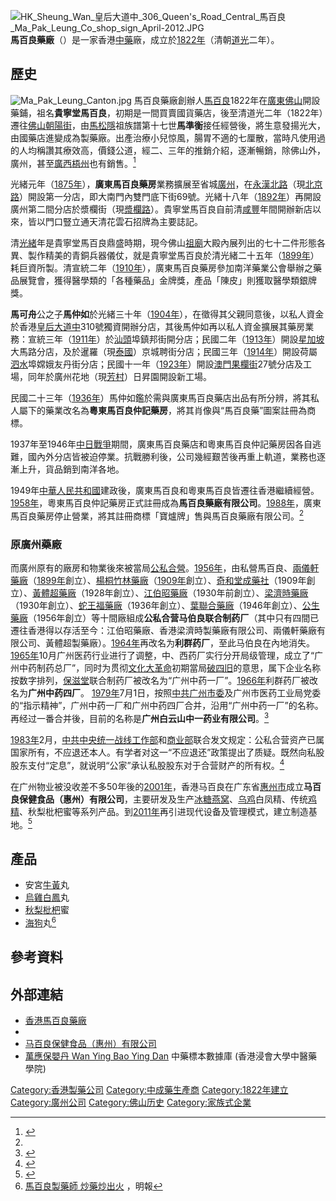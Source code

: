 {{Infobox Company 
| company_name = 馬百良藥廠有限公司
| company_name_en = Ma Pak Leung
| company_logo = [[File:mapakleung.jpg|mapakleung.jpg]]
| company_type   = 
| foundation = 1822年
| location = [[香港|香港]][[上環|上環]]皇后大道中306號
| key_people = 創辦人：馬百良
| industry = [[中成藥|中成藥]]
| products = 
| capital = 
| revenue = 
| operating_income = 
| profit = 
| num_employees = 
| parent = 
| homepage = [http://www.mapakleung.com/ 馬百良藥廠]
}}
[[File:HK_Sheung_Wan_皇后大道中_306_Queen's_Road_Central_馬百良_Ma_Pak_Leung_Co_shop_sign_April-2012.JPG|thumb]]
'''馬百良藥廠'''（{{lang-en|Ma Pak Leung}}）是一家香港[[中藥|中藥]]廠，成立於[[1822年|1822年]]（清朝[[道光|道光]]二年）。

== 歷史 ==
[[File:Ma_Pak_Leung_Canton.jpg|thumb]]
馬百良藥廠創辦人[[馬百良|馬百良]]1822年在[[廣東|廣東]][[佛山|佛山]]開設藥鋪，祖名'''貴寧堂馬百良'''，初期是一間買賣國貨藥店，後至清道光二年（1822年）遷往[[佛山|佛山]][[朝陽街|朝陽街]]，由[[馬松隱|馬松隱]]祖族譜第十七世'''馬準衡'''接任經營後，將生意發揚光大，由國藥店進變成為製藥廠。出產治療小兒惊風，腸胃不適的七厘散，當時凡使用過的人均稱讚其療效高，價錢公道，經二、三年的推銷介紹，逐漸暢銷，除佛山外，廣州，甚至[[廣西|廣西]][[梧州|梧州]]也有銷售。<ref name="br">{{cite news|url=http://hkoldbrandname.com/company_info.php?cid=37|title=馬百良藥廠有限公司|publisher=香港老牌子及老商號圖片展|accessdate=2012-09-03|deadurl=yes|archiveurl=https://web.archive.org/web/20080921092655/http://www.hkoldbrandname.com/company_info.php?cid=37|archivedate=2008-09-21}}</ref>

光緒元年（[[1875年|1875年]]），'''廣東馬百良藥房'''業務擴展至省城[[廣州|廣州]]，在[[永漢北路|永漢北路]]（現[[北京路_(越秀区)|北京路]]）開設第一分店，即大南門內雙門底下街69號。光緒十八年（[[1892年|1892年]]）再開設廣州第二間分店於漿欄街（現[[漿欄路|漿欄路]]）。貴寧堂馬百良自前清[[咸豐|咸豐]]年間開辦新店以來，皆以門口豎立通天清花雲石招牌為主要誌記。

清[[光緒|光緒]]年是貴寧堂馬百良鼎盛時期，現今佛山[[祖廟|祖廟]]大殿內展列出的七十二件形態各異、製作精美的青銅兵器儀仗，就是貴寧堂馬百良於清光緒二十五年（[[1899年|1899年]]）耗巨資所製。清宣統二年（[[1910年|1910年]]），廣東馬百良藥房參加南洋藥業公會舉辦之藥品展覽會，獲得醫學類的「各種藥品」金牌獎，產品「陳皮」則獲取醫學類銀牌獎。

'''馬可舟'''公之子'''馬仲如'''於光緒三十年（[[1904年|1904年]]），在徵得其父親同意後，以私人資金於香港[[皇后大道中|皇后大道中]]310號獨資開辦分店，其後馬仲如再以私人資金擴展其藥房業務：宣統三年（[[1911年|1911年]]）於[[汕頭|汕頭]]埠鎮邦街開分店；民國二年（[[1913年|1913年]]）開設[[星加坡|星加坡]]大馬路分店，及於暹羅（現[[泰國|泰國]]）京城聘街分店；民國三年（[[1914年|1914年]]）開設荷屬[[泗水_(印尼)|泗水]]埠嫦娥友丹街分店；民國十一年（[[1923年|1923年]]）開設[[澳門|澳門]][[果欄街|果欄街]]27號分店及工場，同年於廣州花地（現[[芳村|芳村]]）日昇園開設新工場。

民國二十三年（[[1936年|1936年]]）馬仲如鑑於需與廣東馬百良藥店出品有所分辨，將其私人屬下的藥業改名為'''粵東馬百良仲記藥房'''，將其肖像與“馬百良藥”圖案註冊為商標。

1937年至1946年[[中国抗日战争|中日戰爭]]期間，廣東馬百良藥店和粵東馬百良仲記藥房因各自逃難，國內外分店皆被迫停業。抗戰勝利後，公司幾經艱苦後再重上軌道，業務也逐漸上升，貨品銷到南洋各地。

1949年[[中華人民共和國|中華人民共和國]]建政後，廣東馬百良和粵東馬百良皆遷往香港繼續經營。[[1958年|1958年]]，粵東馬百良仲記藥房正式註冊成為'''馬百良藥廠有限公司'''。[[1988年|1988年]]，廣東馬百良藥房停止營業，將其註冊商標「寶爐牌」售與馬百良藥廠有限公司。<ref name="br"/>

=== 原廣州藥廠 ===
而廣州原有的廠房和物業後來被當局[[公私合營|公私合營]]。[[1956年|1956年]]，由私營馬百良、[[兩儀軒藥廠|兩儀軒藥廠]]（[[1899年|1899年]]創立）、[[楊桐竹林藥廠|楊桐竹林藥廠]]（[[1909年|1909年]]創立）、[[奇和堂成藥社|奇和堂成藥社]]（1909年創立）、[[黃體超藥廠|黃體超藥廠]]（1928年創立）、[[江伯昭藥廠|江伯昭藥廠]]（1930年前創立）、[[梁濟時藥廠|梁濟時藥廠]]（1930年創立）、[[蛇王福藥廠|蛇王福藥廠]]（1936年創立）、[[葉聯合藥廠|葉聯合藥廠]]（1946年創立）、[[公生藥廠|公生藥廠]]（1956年創立）等十間廠組成'''公私合营马伯良联合制药厂'''（其中只有四間已遷往香港得以存活至今：江伯昭藥廠、香港梁濟時製藥廠有限公司、兩儀軒藥廠有限公司、黃體超製藥廠）。[[1964年|1964年]]再改名为'''利群药厂'''，至此马伯良在內地消失。[[1965年|1965年]]10月广州医药行业进行了调整，中、西药厂实行分开局级管理，成立了“广州中药制药总厂”，同时为贯彻[[文化大革命|文化大革命]]初期當局[[破四旧|破四旧]]的意思，属下企业名称按数字排列，[[保滋堂|保滋堂]]联合制药厂被改名为“广州中药一厂”。[[1966年|1966年]]利群药厂被改名为'''广州中药四厂'''。 [[1979年|1979年]]7月1日，按照[[中共广州市委|中共广州市委]]及广州市医药工业局党委的“指示精神”，广州中药一厂和广州中药四厂合并，沿用“广州中药一厂”的名称。再经过一番合并後，目前的名称是'''广州白云山中一药业有限公司'''。<ref>{{cite news |url=http://www.gz111.com/market_view.aspx?ColumnCode=B302&ColumnName=%E4%B8%AD%E5%8D%8E%E8%80%81%E5%AD%97%E5%8F%B7&id=29026 |title=中一之路 |date=2011-07-14 |4= |publisher=白云山中一药业 |accessdate=2012-09-03 |archive-url=https://web.archive.org/web/20120325153059/http://www.gz111.com/market_view.aspx?ColumnCode=B302&ColumnName=%E4%B8%AD%E5%8D%8E%E8%80%81%E5%AD%97%E5%8F%B7&id=29026 |archive-date=2012-03-25 |dead-url=yes }}</ref>

[[1983年|1983年]]2月，[[中共中央统一战线工作部|中共中央统一战线工作部]]和[[中华人民共和国商业部|商业部]]联合发文规定：公私合营资产已属国家所有，不应退还本人。有学者对这一“不应退还”政策提出了质疑。既然向私股股东支付“定息”，就说明“公家”承认私股股东对于合营财产的所有权。<ref>{{cite news|url=http://blog.caijing.com.cn/expert_article-151576-37033.shtml|title=历史视角下的王老吉纷争——公私合营法律后遗症的一个例子|date=2012-06-13|publisher=财经网|accessdate=2012-09-03|deadurl=yes|archiveurl=https://web.archive.org/web/20120902015834/http://blog.caijing.com.cn/expert_article-151576-37033.shtml|archivedate=2012-09-02}}</ref>

在广州物业被没收差不多50年後的[[2001年|2001年]]，香港马百良在广东省[[惠州市|惠州市]]成立'''马百良保健食品（惠州）有限公司'''，主要研发及生产[[冰糖|冰糖]][[燕窝|燕窝]]、[[乌鸡|乌鸡]]白凤精、传统[[鸡精|鸡精]]、秋梨枇杷蜜等系列产品。到[[2011年|2011年]]再引进现代设备及管理模式，建立制造基地。<ref>{{cite news|url=http://mbl1822.com/about_us.html|title=香港马百良药厂有限公司 - 简介与历程|publisher=马百良保健食品（惠州）有限公司|accessdate=2012-09-03}}{{dead link|date=2018年5月 |bot=InternetArchiveBot |fix-attempted=yes }}</ref>

== 產品 ==
*安宮[[牛黃|牛黃]]丸
*[[烏雞|烏雞]][[白鳳|白鳳]]丸
*[[秋梨|秋梨]][[枇杷|枇杷]]蜜
*[[海狗|海狗]]丸<ref>[http://news.sina.com.hk/cgi-bin/nw/show.cgi/2/1/1/1824338/1.html 馬百良製藥師 炒藥炒出火] {{Wayback|url=http://news.sina.com.hk/cgi-bin/nw/show.cgi/2/1/1/1824338/1.html |date=20100821003241 }}，明報</ref>

== 參考資料 ==
{{commonscat|Ma Pak Leung Co}}
{{reflist|2}}

== 外部連結 ==
* [http://www.mapakleung.com/ 香港馬百良藥廠] {{Wayback|url=http://www.mapakleung.com/ |date=20160818174643 }}
* {{sinaweibo|1844929974}}
* [https://web.archive.org/web/20150925082307/http://mbl1822.com/ 马百良保健食品（惠州）有限公司]
* [http://libproject.hkbu.edu.hk/was40/detail?channelid=44273&searchword=herb_id=D00166 萬應保嬰丹 Wan Ying Bao Ying Dan] {{Wayback|url=http://libproject.hkbu.edu.hk/was40/detail?channelid=44273&searchword=herb_id=D00166 |date=20141028120850 }} 中藥標本數據庫 (香港浸會大學中醫藥學院) {{zh-hant}}{{en}}

[[Category:香港製藥公司|Category:香港製藥公司]]
[[Category:中成藥生產商|Category:中成藥生產商]]
[[Category:1822年建立|Category:1822年建立]]
[[Category:廣州公司|Category:廣州公司]]
[[Category:佛山历史|Category:佛山历史]]
[[Category:家族式企業|Category:家族式企業]]